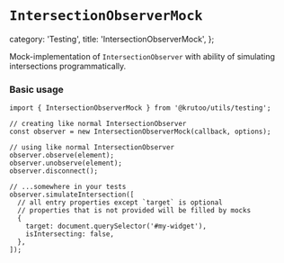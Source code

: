 # `IntersectionObserverMock`

  category: 'Testing',
  title: 'IntersectionObserverMock',
};

Mock-implementation of `IntersectionObserver` with ability of simulating intersections programmatically.

### Basic usage

```tsx
import { IntersectionObserverMock } from '@krutoo/utils/testing';

// creating like normal IntersectionObserver
const observer = new IntersectionObserverMock(callback, options);

// using like normal IntersectionObserver
observer.observe(element);
observer.unobserve(element);
observer.disconnect();

// ...somewhere in your tests
observer.simulateIntersection([
  // all entry properties except `target` is optional
  // properties that is not provided will be filled by mocks
  {
    target: document.querySelector('#my-widget'),
    isIntersecting: false,
  },
]);
```
